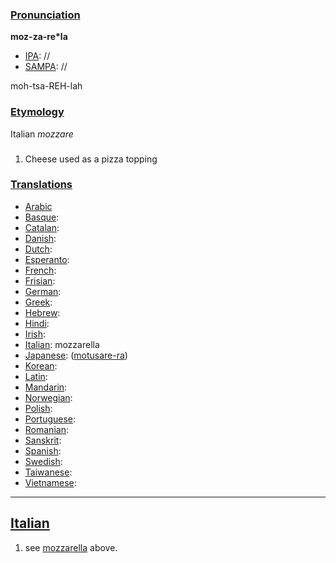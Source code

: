 ===[[Pronunciation]]===

'''moz-za-re*la'''
*[[IPA]]: //
*[[SAMPA]]: //
moh-tsa-REH-lah
===[[Etymology]]===

Italian ''mozzare''
===[[]]===

#Cheese used as a pizza topping
===[[Translations]]===

*[[Arabic]]
*[[Basque]]:
*[[Catalan]]:
*[[Danish]]:
*[[Dutch]]:
*[[Esperanto]]:
*[[French]]:
*[[Frisian]]:
*[[German]]:
*[[Greek]]:
*[[Hebrew]]:
*[[Hindi]]:
*[[Irish]]:
*[[Italian]]: mozzarella
*[[Japanese]]: [[]] ([[motusare-ra]])
*[[Korean]]:
*[[Latin]]:
*[[Mandarin]]:
*[[Norwegian]]:
*[[Polish]]:
*[[Portuguese]]:
*[[Romanian]]:
*[[Sanskrit]]:
*[[Spanish]]:
*[[Swedish]]:
*[[Taiwanese]]:
*[[Vietnamese]]:
----
==[[Italian]]==
#see [[mozzarella]] above.